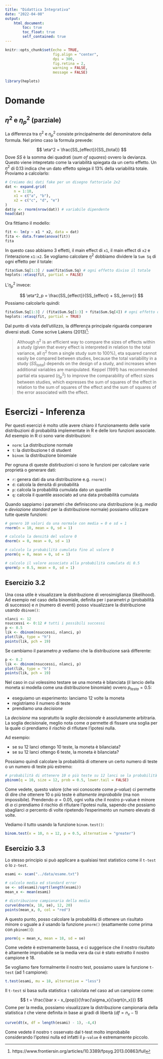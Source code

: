 ```yaml
---
title: "Didattica Integrativa"
date: "2022-04-08"
output: 
    html_document:
        toc: true
        toc_float: true
        self_contained: true
---
```


```r
knitr::opts_chunk$set(echo = TRUE,
                      fig.align = "center",
                      dpi = 300,
                      fig.retina = 2,
                      warning = FALSE,
                      message = FALSE)
```

```r
library(heplots)
```

# Domande

## $\eta^2$ e $\eta^2_p$ (parziale)

La differenza tra $\eta^2$ e $\eta^2_p$ consiste principalmente del denominatore della formula. Nel primo caso la formula prevede:

$$
\eta^2 = \frac{SS_{effect}}{SS_{total}}
$$
Dove $SS$ è la somma dei quadrati (*sum of squares*) ovvero la devianza. Questo viene intepretato come la variabilità spiegata da un certo effetto. Un $\eta^2$ di 0.13 indica che un dato effetto spiega il 13% della variabilità totale. Proviamo a calcolarlo:

```r
# Creiamo dei dati fake per un disegno fattoriale 2x2
dat <- expand.grid(
    n = 1:10,
    x1 = c("a", "b"),
    x2 = c("c", "d", "e")
)
dat$y <- rnorm(nrow(dat)) # variabile dipendente
head(dat)
```

Ora fittiamo il modello:

```r
fit <- lm(y ~ x1 * x2, data = dat)
fita <- data.frame(anova(fit))
fita
```

In questo caso abbiamo 3 effetti, il main effect di `x1`, il main effect di `x2` e l'interazione `x1:x2`. Se vogliamo calcolare $\eta^2$ dobbiamo dividere la `Sum Sq` di ogni effetto per il totale:

```r
fita$Sum.Sq[1:3] / sum(fita$Sum.Sq) # ogni effetto diviso il totale
heplots::etasq(fit, partial = FALSE)
```

L'$\eta^2_p$ invece:

$$
\eta^2_p = \frac{SS_{effect}}{SS_{effect} + SS_{error}}
$$
Possiamo calcolarlo quindi:

```r
fita$Sum.Sq[1:3] / (fita$Sum.Sq[1:3] + fita$Sum.Sq[4]) # ogni effetto diviso il totale
heplots::etasq(fit, partial = TRUE)
```

Dal punto di vista dell'utilizzo, la differenza principale riguarda comparare diversi studi. Come scrive Lakens (2013)^[https://www.frontiersin.org/articles/10.3389/fpsyg.2013.00863/full]:

> Although $\eta^2$ is an efficient way to compare the sizes of effects within a study (given that every effect is interpreted in relation to the total variance, all $\eta^2$ from a single study sum to 100%), eta squared cannot easily be compared between studies, because the total variability in a study ($SS_{total}$) depends on the design of a study, and increases when additional variables are manipulated. Keppel (1991) has recommended partial eta squared ($\eta^2_p$) to improve the comparability of effect sizes between studies, which expresses the sum of squares of the effect in relation to the sum of squares of the effect and the sum of squares of the error associated with the effect. 

# Esercizi - Inferenza

Per questi esercizi è molto utile avere chiaro il funzionamento delle varie distribuzioni di probabilità implementate in R e delle loro funzioni associate. Ad esempio in R ci sono varie distribuzioni:

- `norm`: La distribuzione normale
- `t`: la distribuzione t di student
- `binom`: la distribuzione binomiale

Per ognuna di queste distirbuzioni ci sono le funzioni per calcolare varie proprietà o generare dati:

- `r`: genera dati da una distribuzione e.g. `rnorm()`
- `d`: calcola la densità di probabilità
- `p`: calcola la probabilità cumulata dato un quantile
- `q`: calcola il quantile associato ad una data probabilità cumulata

Quando sappiamo i parametri che definiscono una distribuzione (e.g. *media* e *deviazione standard* per la distribuzione normale) possiamo utilizzare tutte queste funzioni:

```r
# genero 10 valori da una normale con media = 0 e sd = 1
rnorm(n = 10, mean = 0, sd = 1)

# calcolo la densità del valore 0
dnorm(x = 0, mean = 0, sd = 1)

# calcolo la probabilità cumulata fino al valore 0
pnorm(q = 0, mean = 0, sd = 1)

# calcolo il valore associato alla probabilità cumulata di 0.5
qnorm(p = 0.5, mean = 0, sd = 1)
```

## Esercizio 3.2

Una cosa utile è visualizzare la distribuzione di verosimiglianza (likelihood). Ad esempio nel caso della binomiale, definita per i parametri $p$ (probabilità di successo) e $n$ (numero di eventi) posso visualizzare la distribuzione usando `dbinom()`:

```r
nlanci <- 12
nsuccessi <- 0:12 # tutti i possibili successi
p <- 0.5
lik <- dbinom(nsuccessi, nlanci, p)
plot(lik, type = "h")
points(lik, pch = 19)
```

Se cambiamo il parametro $p$ vediamo che la distribuzione sarà differente:

```r
p <- 0.2
lik <- dbinom(nsuccessi, nlanci, p)
plot(lik, type = "h")
points(lik, pch = 19)
```

Nel caso in cui volessimo testare se una moneta è bilanciata (il lancio della moneta si modella come una distribuzione binomiale) ovvero $p_{testa} = 0.5$:

- eseguiamo un esperimento: lanciamo 12 volte la moneta
- registriamo il numero di teste
- prendiamo una *decisione*

La *decisione* ma sopratutto la *soglia decisionale* è assolutamente arbitraria. La soglia decisionale, meglio nota come $\alpha$ permette di fissare una soglia per la quale ci prendiamo il *rischio* di rifiutare l'ipotesi nulla.

Ad esempio:

- se su 12 lanci ottengo 10 teste, la moneta è bilanciata?
- se su 12 lanci ottengo 6 teste, la moneta è bilanciata?

Possiamo quindi calcolare la probabilità di ottenere un certo numero di teste o un numero di teste più estremo:

```r
# probabilità di ottenere 10 o più teste su 12 lanci se la probabilità di testa è 0.5
pbinom(q = 10, size = 12, prob = 0.5, lower.tail = FALSE)
```

Come vedete, questo valore (che voi conoscete come *p-value*) ci permette di dire che ottenere 10 o più teste è *altamente improbabile* (ma non impossibile).
Prendendo $\alpha = 0.05$, ogni volta che il nostro p-value è minore di $\alpha$ ci prendiamo il rischio di rifiutare l'ipotesi nulla, sapendo che possiamo sbagliarci $\alpha$ percento di volte ripetendo l'esperimento un numero elevato di volte.

Vediamo il tutto usando la funzione `binom.test()`:

```r
binom.test(x = 10, n = 12, p = 0.5, alternative = "greater")
```

## Esercizio 3.3

Lo stesso principio si può applicare a qualsiasi test statistico come il `t-test` o lo `z-test`.

```r
esami <- scan("../data/esame.txt")

# calcolo media ed standard error
se <- sd(esami)/sqrt(length(esami))
mean_x <- mean(esami)

# distribuzione campionaria della media
curve(dnorm(x, 18, se), 12, 20)
points(mean_x, 0, col = "red")
```

A questo punto, posso calcolare la probabilità di ottenere un risultato minore o uguale a $\bar x$ usando la funzione `pnorm()` (esattamente come prima con `pbinom()`):

```r
pnorm(q = mean_x, mean = 18, sd = se)
```

Come vedete è estremamente bassa, e ci suggerisce che il nostro risultato è altamente improbabile se la media vera da cui è stato estratto il nostro campione è 18.

Se vogliamo fare formalmente il nostro test, possiamo usare la funzione `t-test` (ad 1 campione):

```r
t.test(esami, mu = 18, alternative = "less")
```

Il `t-test` si basa sulla statistica `t` calcolata nel caso ad un campione come:

$$
t = \frac{\bar x - x_{pop}}{\frac{\sigma_x}{\sqrt{n_x}}}
$$
Come per la media, possiamo visualizzare la distribuzione campionaria della statistica $t$ che viene definita in base ai gradi di libertà ($df = n_x - 1$)

```r
curve(dt(x, df = length(esami) - 1), -4,4)
```

Come vedete il nostro `t` osservato dal t-test molto improbabile considerando l'ipotesi nulla ed infatti il `p-value` è estremamente piccolo.













